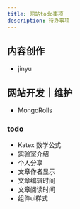 ```yaml
---
title: 网站todo事项
description: 待办事项
---
```



## 内容创作 <Badge text="todo" variant="caution" />

- jinyu

## 网站开发｜维护 <Badge text="todo" variant="success" />

- MongoRolls

### todo

- Katex 数学公式
- 实验室介绍
- 个人分享
- 文章作者显示
- 文章编辑时间
- 文章阅读时间
- 组件ui样式
